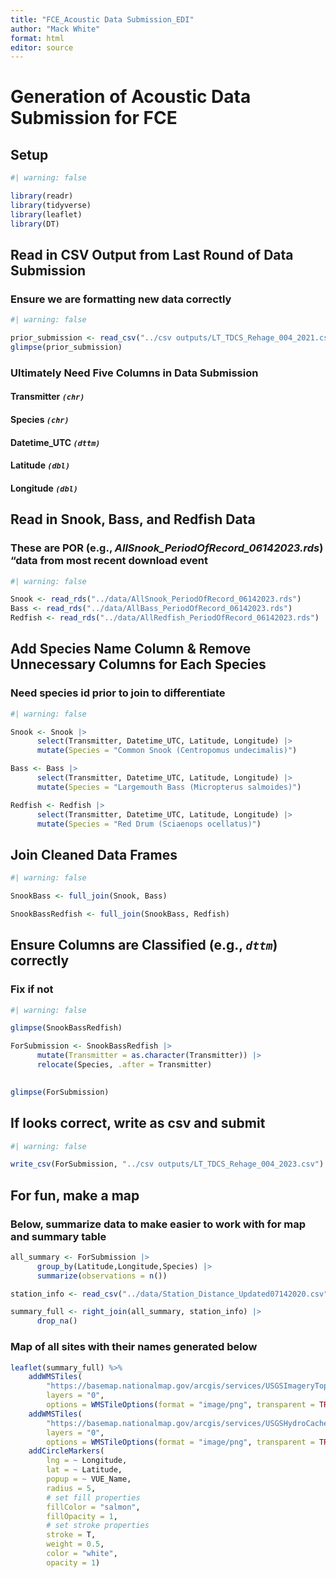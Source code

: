 ```yaml
---
title: "FCE_Acoustic Data Submission_EDI"
author: "Mack White"
format: html
editor: source
---
```


# Generation of Acoustic Data Submission for FCE

## Setup
```r
#| warning: false

library(readr)
library(tidyverse)
library(leaflet)
library(DT)
```

## Read in CSV Output from Last Round of Data Submission
### Ensure we are formatting new data correctly
```r
#| warning: false

prior_submission <- read_csv("../csv outputs/LT_TDCS_Rehage_004_2021.csv")
glimpse(prior_submission)
```

### Ultimately Need Five Columns in Data Submission
#### Transmitter *`(chr)`*
#### Species *`(chr)`*
#### Datetime_UTC *`(dttm)`*
#### Latitude *`(dbl)`*
#### Longitude *`(dbl)`*

## Read in Snook, Bass, and Redfish Data
### These are POR (e.g., *AllSnook_PeriodOfRecord_06142023.rds*) "data from most recent download event
```r
#| warning: false

Snook <- read_rds("../data/AllSnook_PeriodOfRecord_06142023.rds")
Bass <- read_rds("../data/AllBass_PeriodOfRecord_06142023.rds")
Redfish <- read_rds("../data/AllRedfish_PeriodOfRecord_06142023.rds")
```

## Add Species Name Column & Remove Unnecessary Columns for Each Species
### Need species id prior to join to differentiate
```r
#| warning: false

Snook <- Snook |> 
      select(Transmitter, Datetime_UTC, Latitude, Longitude) |> 
      mutate(Species = "Common Snook (Centropomus undecimalis)")

Bass <- Bass |> 
      select(Transmitter, Datetime_UTC, Latitude, Longitude) |> 
      mutate(Species = "Largemouth Bass (Micropterus salmoides)")

Redfish <- Redfish |> 
      select(Transmitter, Datetime_UTC, Latitude, Longitude) |> 
      mutate(Species = "Red Drum (Sciaenops ocellatus)")
```

## Join Cleaned Data Frames
```r
#| warning: false

SnookBass <- full_join(Snook, Bass)

SnookBassRedfish <- full_join(SnookBass, Redfish)
```

## Ensure Columns are Classified (e.g., *`dttm`*) correctly
### Fix if not
```r
#| warning: false

glimpse(SnookBassRedfish)

ForSubmission <- SnookBassRedfish |> 
      mutate(Transmitter = as.character(Transmitter)) |> 
      relocate(Species, .after = Transmitter)
      

glimpse(ForSubmission)
```

## If looks correct, write as csv and submit
```r
#| warning: false

write_csv(ForSubmission, "../csv outputs/LT_TDCS_Rehage_004_2023.csv")
```

## For fun, make a map
### Below, summarize data to make easier to work with for map and summary table
```r
all_summary <- ForSubmission |> 
      group_by(Latitude,Longitude,Species) |> 
      summarize(observations = n())

station_info <- read_csv("../data/Station_Distance_Updated07142020.csv")

summary_full <- right_join(all_summary, station_info) |> 
      drop_na()
```

### Map of all sites with their names generated below
```r
leaflet(summary_full) %>%
    addWMSTiles(
        "https://basemap.nationalmap.gov/arcgis/services/USGSImageryTopo/MapServer/WmsServer",
        layers = "0",
        options = WMSTileOptions(format = "image/png", transparent = TRUE)) %>%
    addWMSTiles(
        "https://basemap.nationalmap.gov/arcgis/services/USGSHydroCached/MapServer/WmsServer",
        layers = "0",
        options = WMSTileOptions(format = "image/png", transparent = TRUE)) %>%
    addCircleMarkers(
        lng = ~ Longitude,
        lat = ~ Latitude,
        popup = ~ VUE_Name,
        radius = 5,
        # set fill properties
        fillColor = "salmon",
        fillOpacity = 1,
        # set stroke properties
        stroke = T,
        weight = 0.5,
        color = "white",
        opacity = 1)
```

